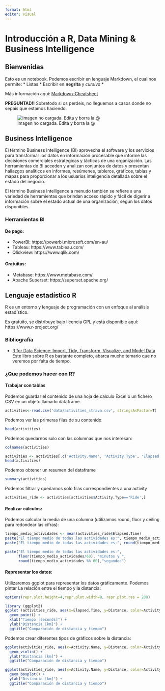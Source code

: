 ```yaml
---
format: html
editor: visual
---
```


# Introducción a R, Data Mining & Business Intelligence

## Bienvenidas

Esto es un notebook. Podemos escribir en lenguaje Markdown, el cual nos permite: \* Listas \* Escribir en **negrita** y *cursiva* \*

Más información aquí: [Markdown-Cheatsheet](https://github.com/adam-p/markdown-here/wiki/Markdown-Cheatsheet)

**PREGUNTAD!!** Sobretodo si os perdeis, no lleguemos a casos donde no sepais que estamos haciendo.

![Imagen no cargada. Edita y borra la \@](https://i.kym-cdn.com/entries/icons/original/000/008/342/ihave.jpg%20)

## Business Intelligence

El término Business Intelligence (BI) aprovecha el software y los servicios para transformar los datos en información procesable que informe las decisiones comerciales estratégicas y tácticas de una organización. Las herramientas de BI acceden y analizan conjuntos de datos y presentan hallazgos analíticos en informes, resúmenes, tableros, gráficos, tablas y mapas para proporcionar a los usuarios inteligencia detallada sobre el estado del negocio.

El término Business Intelligence a menudo también se refiere a una variedad de herramientas que brindan acceso rápido y fácil de digerir a información sobre el estado actual de una organización, según los datos disponibles.

### Herramientas BI

#### De pago:

-   PowerBI: https://powerbi.microsoft.com/en-au/
-   Tableau: https://www.tableau.com/
-   Qlickview: https://www.qlik.com/

#### Gratuitas:

-   Metabase: https://www.metabase.com/
-   Apache Superset: https://superset.apache.org/

## Lenguaje estadístico R

R es un entorno y lenguaje de programación con un enfoque al análisis estadístico.

Es gratuito, se distribuye bajo licencia GPL y está disponible aquí: https://www.r-project.org/

### Bibliografía

-   [R for Data Science: Import, Tidy, Transform, Visualize, and Model Data](https://www.amazon.com/Data-Science-Transform-Visualize-Model/dp/1491910399/ref=sr_1_1?ie=UTF8&qid=1518791084) Este libro sobre R es bastante completo, abarca mucho temario que no veremos por falta de tiempo.

### ¿Que podemos hacer con R?

#### Trabajar con tablas

Podemos guardar el contenido de una hoja de calculo Excel o un fichero CSV en un objeto llamado dataframe.

```r
activities<-read.csv('data/activities_strava.csv', stringsAsFactor=T)
```

Podemos ver las primeras filas de su contenido:

```r
head(activities)
```

Podemos quedarnos solo con las columnas que nos interesan:

```r
colnames(activities)

activities <- activities[,c('Activity.Name', 'Activity.Type', 'Elapsed.Time', 'Distance')]
head(activities)
```

Podemos obtener un resumen del dataframe

```r
summary(activities)
```

Podemos filtrar y quedarnos solo filas correspondientes a una activity

```r
activities_ride <- activities[activities$Activity.Type=='Ride',]
```

#### Realizar cálculos: 
Podemos calcular la media de una columna (utilizamos round, floor y ceiling para redondear las cifras):

```r
tiempo_medio_actividades <- mean(activities_ride$Elapsed.Time)
paste("El tiempo medio de todas las actividades es:", tiempo_medio_actividades, "segundos")
paste("El tiempo medio de todas las actividades es:", round(tiempo_medio_actividades/60, 3), "minutos")

paste("El tiempo medio de todas las actividades es:", 
      floor(tiempo_medio_actividades/60), "minutos y ",
      round(tiempo_medio_actividades %% 60),"segundos")
```
#### Representar los datos: 

Utilizaremos ggplot para representar los datos gráficamente. Podemos pintar La relación entre el tiempo y la distancia:

```r
options(repr.plot.height=4,repr.plot.width=8, repr.plot.res = 200)

library (ggplot2)
ggplot (activities_ride, aes(x=Elapsed.Time, y=Distance, color=Activity.Name)) +
  geom_point() +
  xlab("Tiempo [seconds]") +
  ylab("Distancia [km]") +
  ggtitle("Comparación de distancia y tiempo")

```

Podemos crear diferentes tipos de gráficos sobre la distancia:

```r
ggplot(activities_ride, aes(x=Activity.Name, y=Distance, color=Activity.Name)) +
  geom_violin() +
  ylab("Distancia [km]") + 
  ggtitle("Comparación de distancia y tiempo")
```

```r
ggplot(activities_ride, aes(x=Activity.Name, y=Distance, color=Activity.Name)) + 
  geom_boxplot() +
  ylab("Distancia [km]") + 
  ggtitle("Comparación de distancia y tiempo")
```
